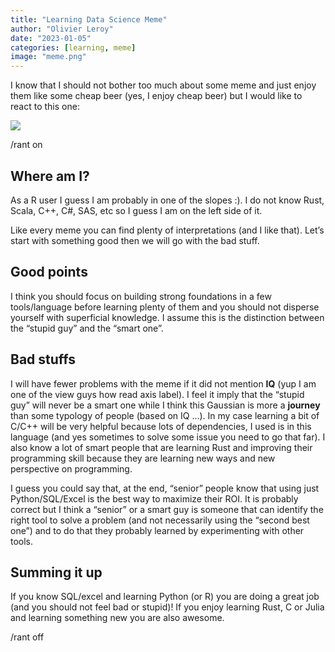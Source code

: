 ```yaml
---
title: "Learning Data Science Meme"
author: "Olivier Leroy"
date: "2023-01-05"
categories: [learning, meme]
image: "meme.png"
---
```


I know that I should not bother too much about some meme and just enjoy them like some cheap beer (yes, I enjoy cheap beer) but I would like to react to this one: 

![](meme.png)

/rant on

## Where am I?

As a R user I guess I am probably in one of the slopes :). I do not know Rust, Scala, C++, C#, SAS, etc so I guess I am on the left side of it.   

Like every meme you can find plenty of interpretations (and I like that). Let's start with something good then we will go with the bad stuff.

## Good points

I think you should focus on building strong foundations in a few tools/language before learning plenty of them and you should not disperse yourself with superficial knowledge. I assume this is the distinction between the "stupid guy" and the "smart one". 

## Bad stuffs

I will have fewer problems with the meme if it did not mention **IQ** (yup I am one of the view guys how read axis label). I feel it imply that the "stupid guy" will never be a smart one while I think this Gaussian is more a **journey** than some typology of people (based on IQ ...). In my case learning a bit of C/C++ will be very helpful because lots of dependencies, I used is in this language (and yes sometimes to solve some issue you need to go that far). I also know a lot of smart people that are learning Rust and improving their programming skill because they are learning new ways and new perspective on programming.

I guess you could say that, at the end, "senior" people know that using just Python/SQL/Excel is the best way to maximize their ROI. It is probably correct but I think a "senior" or a smart guy is someone that can identify the right tool to solve a problem (and not necessarily using the "second best one") and to do that they probably learned by experimenting with other tools. 

## Summing it up

If you know SQL/excel and learning Python (or R) you are doing a great job (and you should not feel bad or stupid)! If you enjoy learning Rust, C or Julia and learning something new you are also awesome. 

/rant off
